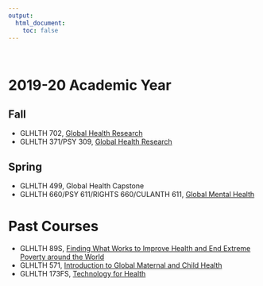 ```yaml
---
output:
  html_document:
    toc: false
---
```


<br>

# 2019-20 Academic Year

## Fall

* GLHLTH 702, [Global Health Research](http://www.globalhealthresearch.co/)
* GLHLTH 371/PSY 309, [Global Health Research](http://www.globalhealthresearch.co/)

## Spring

* GLHLTH 499, Global Health Capstone
* GLHLTH 660/PSY 611/RIGHTS 660/CULANTH 611, [Global Mental Health](https://ericpgreen.github.io/gmh/index.html)

# Past Courses

* GLHLTH 89S, [Finding What Works to Improve Health and End Extreme Poverty around the World](http://ericpgreen.github.io/whatworks/index.html)
* GLHLTH 571, [Introduction to Global Maternal and Child Health](https://github.com/ericpgreen/MCH)
* GLHLTH 173FS, [Technology for Health](http://bit.ly/t4hsyllabus)
